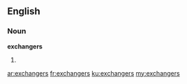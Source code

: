 ==English==

===Noun===
'''exchangers'''

# {{plural of|[[exchanger]]}}

[[ar:exchangers]]
[[fr:exchangers]]
[[ku:exchangers]]
[[my:exchangers]]